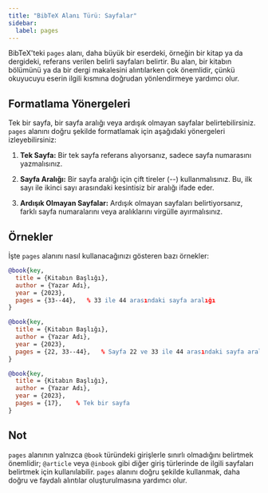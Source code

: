 ```yaml
---
title: "BibTeX Alanı Türü: Sayfalar"
sidebar:
  label: pages
---
```



BibTeX'teki `pages` alanı, daha büyük bir eserdeki, örneğin bir kitap ya da dergideki, referans verilen belirli sayfaları belirtir. Bu alan, bir kitabın bölümünü ya da bir dergi makalesini alıntılarken çok önemlidir, çünkü okuyucuyu eserin ilgili kısmına doğrudan yönlendirmeye yardımcı olur.

<CiteDrive />

## Formatlama Yönergeleri

Tek bir sayfa, bir sayfa aralığı veya ardışık olmayan sayfalar belirtebilirsiniz. `pages` alanını doğru şekilde formatlamak için aşağıdaki yönergeleri izleyebilirsiniz:

1. **Tek Sayfa:** Bir tek sayfa referans alıyorsanız, sadece sayfa numarasını yazmalısınız.
    
2. **Sayfa Aralığı:** Bir sayfa aralığı için çift tireler (--) kullanmalısınız. Bu, ilk sayı ile ikinci sayı arasındaki kesintisiz bir aralığı ifade eder.
    
3. **Ardışık Olmayan Sayfalar:** Ardışık olmayan sayfaları belirtiyorsanız, farklı sayfa numaralarını veya aralıklarını virgülle ayırmalısınız.
    

## Örnekler

İşte `pages` alanını nasıl kullanacağınızı gösteren bazı örnekler:

```bibtex
@book{key,
  title = {Kitabın Başlığı},
  author = {Yazar Adı},
  year = {2023},
  pages = {33--44},   % 33 ile 44 arasındaki sayfa aralığı
}
```

```bibtex
@book{key,
  title = {Kitabın Başlığı},
  author = {Yazar Adı},
  year = {2023},
  pages = {22, 33--44},   % Sayfa 22 ve 33 ile 44 arasındaki sayfa aralığı
}
```

```bibtex
@book{key,
  title = {Kitabın Başlığı},
  author = {Yazar Adı},
  year = {2023},
  pages = {17},    % Tek bir sayfa
}
```

## Not

`pages` alanının yalnızca `@book` türündeki girişlerle sınırlı olmadığını belirtmek önemlidir; `@article` veya `@inbook` gibi diğer giriş türlerinde de ilgili sayfaları belirtmek için kullanılabilir. `pages` alanını doğru şekilde kullanmak, daha doğru ve faydalı alıntılar oluşturulmasına yardımcı olur.